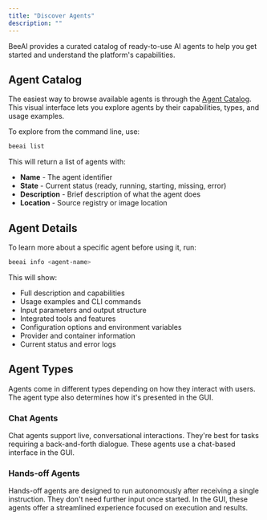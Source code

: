 ```yaml
---
title: "Discover Agents"
description: ""
---
```


BeeAI provides a curated catalog of ready-to-use AI agents to help you get started and understand the platform's capabilities. 

## Agent Catalog

The easiest way to browse available agents is through the [Agent Catalog](https://beeai.dev/agents). This visual interface lets you explore agents by their capabilities, types, and usage examples.

To explore from the command line, use:

```bash
beeai list
```

This will return a list of agents with:
- **Name** - The agent identifier
- **State** - Current status (ready, running, starting, missing, error)
- **Description** - Brief description of what the agent does
- **Location** - Source registry or image location

## Agent Details

To learn more about a specific agent before using it, run:

```bash
beeai info <agent-name>
```

This will show:
- Full description and capabilities
- Usage examples and CLI commands
- Input parameters and output structure
- Integrated tools and features
- Configuration options and environment variables
- Provider and container information
- Current status and error logs

## Agent Types

Agents come in different types depending on how they interact with users. The agent type also determines how it's presented in the GUI.

### Chat Agents

Chat agents support live, conversational interactions. They're best for tasks requiring a back-and-forth dialogue. These agents use a chat-based interface in the GUI.

### Hands-off Agents  

Hands-off agents are designed to run autonomously after receiving a single instruction. They don't need further input once started. In the GUI, these agents offer a streamlined experience focused on execution and results.